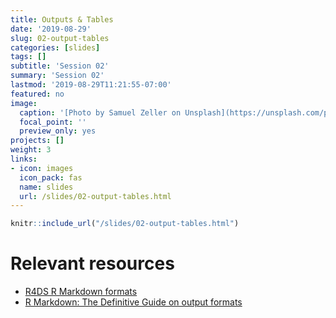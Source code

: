 ```yaml
---
title: Outputs & Tables
date: '2019-08-29'
slug: 02-output-tables
categories: [slides]
tags: []
subtitle: 'Session 02'
summary: 'Session 02'
lastmod: '2019-08-29T11:21:55-07:00'
featured: no
image:
  caption: '[Photo by Samuel Zeller on Unsplash](https://unsplash.com/photos/FvNp_SY4kF0)'
  focal_point: ''
  preview_only: yes
projects: []
weight: 3
links:
- icon: images
  icon_pack: fas
  name: slides
  url: /slides/02-output-tables.html
---
```



```r
knitr::include_url("/slides/02-output-tables.html")
```

# Relevant resources

+ [R4DS R Markdown formats](https://r4ds.had.co.nz/r-markdown-formats.html)
+ [R Markdown: The Definitive Guide on output formats](https://bookdown.org/yihui/rmarkdown/output-formats.html)
